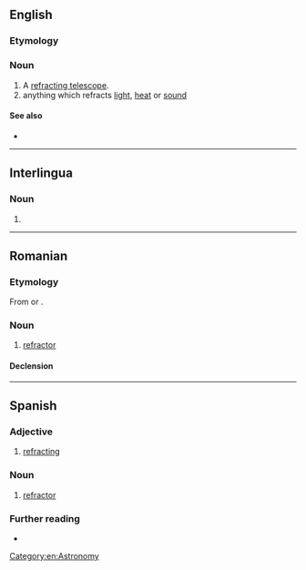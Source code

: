 ==English==
{{wikipedia}}

===Etymology===
{{suffix|en|refract|or}}

===Noun===
{{en-noun}}

# A [[refracting telescope]].
# anything which refracts [[light]], [[heat]] or [[sound]]

====See also====
* {{l|en|reflector}}

[[Category:en:Astronomy]]

----

==Interlingua==

===Noun===
{{ia-noun|es}}

# {{l|en|refractor}}

----

==Romanian==

===Etymology===
From {{bor|ro|fr|réfracteur}} or {{bor|ro|de|Refraktor}}.

===Noun===
{{ro-noun|n|refractoare}}

# [[refractor]]

====Declension====
{{ro-noun-n|pl=refractoare}}

----

==Spanish==

===Adjective===
{{es-adj}}

# [[refracting]]

===Noun===
{{es-noun|m}}

# [[#English|refractor]]

===Further reading===
* {{R:DRAE}}